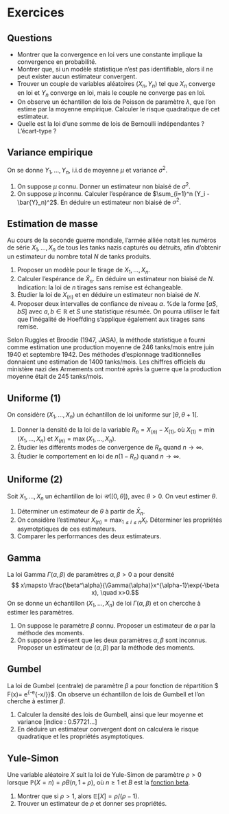 # Exercices

## Questions

- Montrer que la convergence en loi vers une constante implique la convergence en probabilité. 
- Montrer que, si un modèle statistique n'est pas identifiable, alors il ne peut exister aucun estimateur convergent. 
- Trouver un couple de variables aléatoires $(X_n, Y_n)$ tel que $X_n$ converge en loi et $Y_n$ converge en loi, mais le couple ne converge pas en loi. 
- On observe un échantillon de lois de Poisson de paramètre $\lambda$, que l'on estime par la moyenne empirique. Calculer le risque quadratique de cet estimateur. 
- Quelle est la loi d'une somme de lois de Bernoulli indépendantes ? L'écart-type ?


## Variance empirique

On se donne $Y_1, \dots, Y_n$, i.i.d de moyenne $\mu$ et variance $\sigma^2$.

1. On suppose $\mu$ connu. Donner un estimateur non biaisé de $\sigma^2$. 
2. On suppose $\mu$ inconnu. Calculer l'espérance de $\sum_{i=1}^n (Y_i - \bar{Y}_n)^2$. En déduire un estimateur non biaisé de $\sigma^2$.


## Estimation de masse

Au cours de la seconde guerre mondiale, l'armée alliée notait les numéros de série $X_1, \dots, X_n$ de tous les tanks nazis capturés ou détruits, afin d'obtenir un estimateur du nombre total $N$ de tanks produits. 

1. Proposer un modèle pour le tirage de $X_1, \dots, X_n$. 
2. Calculer l'espérance de $\bar X_n$. En déduire un estimateur non biaisé de $N$. Indication: la loi de $n$ tirages sans remise est échangeable.
3. Étudier la loi de $X_{(n)}$ et en déduire un estimateur non biaisé de $N$. 
4.   Proposer deux intervalles de confiance de niveau $\alpha$. %de la forme $[aS, bS]$ avec $a, b\in\mathbb{R}$ et $S$ une statistique résumée.
On pourra utiliser le fait que l'inégalité de Hoeffding s'applique également aux tirages sans remise.

Selon Ruggles et Broodie (1947, JASA), la méthode statistique a fourni comme estimation une production moyenne de 246 tanks/mois entre juin 1940 et septembre 1942. Des méthodes d'espionnage traditionnelles donnaient une estimation de 1400 tanks/mois. Les chiffres officiels du ministère nazi des Armements ont montré après la guerre que la production moyenne était de 245 tanks/mois.

## Uniforme (1)

On considère $(X_1, \dots, X_n)$ un échantillon de loi uniforme sur $]\theta, \theta+1[$. 

1. Donner la densité de la loi de la variable $R_n=X_{(n)} -X_{(1)}$, 
où $X_{(1)}=\min(X_1, \dots, X_n)$ et $X_{(n)}=\max(X_1, \dots, X_n)$.
2. Étudier les différents modes de convergence de $R_n$ quand $n\to\infty$.
3. Étudier le comportement en loi de $n(1-R_n)$ quand $n\to\infty$.

## Uniforme (2)

Soit $X_1,\dots,X_n$ un échantillon de loi $\mathscr{U}([0,\theta])$, avec $\theta >0$. On veut estimer $\theta$. 


1. Déterminer un estimateur  de $\theta$ à partir de $\bar{X}_n$. 
2. On considère  l'estimateur $X_{(n)}= {\max}_{1\leq i \leq n}X_i$.  Déterminer les propriétés asymotptiques de ces estimateurs. 
3. Comparer les performances des deux estimateurs.

## Gamma


La loi Gamma $\Gamma(\alpha, \beta)$ de paramètres $\alpha, \beta>0$ a pour densité
$$ x\mapsto \frac{\beta^\alpha}{\Gamma(\alpha)}x^{\alpha-1}\exp(-\beta x), \quad x>0.$$
On se donne un échantillon $(X_1,\dots,X_n)$ de loi $\Gamma(\alpha, \beta)$ et on chercche à estimer les paramètres. 

1. On suppose le paramètre $\beta$ connu. Proposer un estimateur de $\alpha$ par la méthode des moments.
2. On suppose à présent que les deux paramètres $\alpha, \beta$ sont inconnus. Proposer un estimateur de $(\alpha,\beta)$ par la méthode des moments.


## Gumbel

La loi de Gumbel (centrale) de paramètre $\beta$ a pour fonction de répartition $ F(x)= e^{-e^{-x/\beta}}$. 
On observe un échantillon de lois de Gumbell et l'on cherche à estimer $\beta$.

1. Calculer la densité des lois de Gumbell, ainsi que leur moyenne et variance [indice : $0.57721…$] 
2. En déduire un estimateur convergent dont on calculera le risque quadratique et les propriétés asymptotiques. 



## Yule-Simon


Une variable aléatoire $X$ suit la loi de Yule-Simon de paramètre $\rho>0$ lorsque $\mathbb{P}(X = n) = \rho B(n, 1+\rho)$, où $n\geqslant 1$ et $B$ est la [fonction beta](https://en.wikipedia.org/wiki/Beta_function). 

1. Montrer que si $\rho>1$, alors $\mathbb{E}[X] = \rho/(\rho-1)$. 
2. Trouver un estimateur de $\rho$ et donner ses propriétés. 

